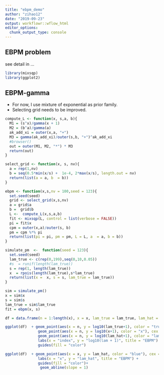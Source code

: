 ```yaml
---
title: "ebpm_demo"
author: "zihao12"
date: "2019-09-23"
output: workflowr::wflow_html
editor_options:
  chunk_output_type: console
---
```


## EBPM problem
see detail in  ...

```r
library(mixsqp)
library(ggplot2)
```


## EBPM-gamma
* For now, I use mixture of exponential as prior family.
* Selecting grid needs to  be improved. 

```r
compute_L <- function(x, s,a, b){
  M1 = (s^x)/gamma(x + 1)
  M2 = (b^a)/gamma(a)
  ak_add_xi = outer(x,a, "+")
  M3 = gamma(ak_add_xi)/outer(s,b, "+")^ak_add_xi
  #browser()
  out = outer(M1, M2, "*") * M3
  return(out)
}

select_grid <- function(x, s, nv){
  a = rep(1,nv)
  b = seq(0.5*min(x/s) +  1e-4, 2*max(x/s), length.out = nv)
  return(list(a = a, b  = b))
}

ebpm <- function(x,s,nv = 100,seed = 123){
  set.seed(seed)
  grid <- select_grid(x,s,nv)
  a = grid$a
  b =  grid$b
  L <-  compute_L(x,s,a,b)
  fit <- mixsqp(L, control = list(verbose = FALSE))
  pi = fit$x
  cpm = outer(x,a)/outer(s, b)
  pm = cpm %*% pi
  return(list(pi = pi, pm = pm, L = L, a  = a, b = b))
}
```


```r
simulate_pm  <-  function(seed = 123){
  set.seed(seed)
  lam_true <- c(rep(0,199),seq(0,10,0.05))
  #s  = runif(length(lam_true))
  s = rep(1, length(lam_true))
  x  = rpois(length(lam_true),s*lam_true)
  return(list(x =  x, s = s, lam_true = lam_true))
}
```


```r
sim = simulate_pm()
x = sim$x 
s = sim$s
lam_true = sim$lam_true
fit = ebpm(x, s)

df = data.frame(n = 1:length(x), x = x, lam_true = lam_true, lam_hat = fit$pm)

ggplot(df)  + geom_point(aes(x = n, y = log10(lam_true+1), color = "true"), cex = 0.5) +
               geom_point(aes(x = n, y = log10(x+1), color = "x"), cex = 0.5) +
               geom_point(aes(x = n, y = log10(lam_hat+1), color = "lam_hat"), cex = 0.5) +
               labs(x = "index", y = "log10(lam + 1)", title = "EBPM") +
               guides(fill = "color")
```


```r
ggplot(df)  + geom_point(aes(x = x, y = lam_hat, color = "blue"), cex = 0.5) +
               labs(x = "x", y = "lam_hat", title = "EBPM") +
               guides(fill = "color")+
                geom_abline(slope = 1)
```





















